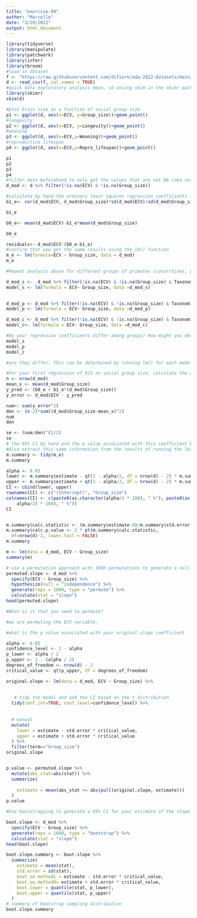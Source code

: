 ```yaml
---
title: "exercise-09"
author: "Marcelle"
date: "3/29/2022"
output: html_document
---
```


```r
library(tidyverse)
library(manipulate)
library(patchwork)
library(infer)
library(broom)
#load in dataset
f <- "https://raw.githubusercontent.com/difiore/ada-2022-datasets/main/Street_et_al_2017.csv"
d <- read_csv(f, col_names = TRUE)
#quick data exploratory analysis mean, sd unsing skim in the skimr package 
library(skimr)
skim(d)

#plot brain size as a function of social group size
p1 <- ggplot(d, aes(x=ECV, y=Group_size))+geom_point()
#longevity
p2 <- ggplot(d, aes(x=ECV, y=Longevity))+geom_point()
#weaning
p3 <- ggplot(d, aes(x=ECV,y=Weaning))+geom_point()
#reproductive lifespan
p4 <- ggplot(d, aes(x=ECV,y=Repro_lifespan))+geom_point()

p1
p2
p3
p4
#filter data beforehand to only get the values that are not NA (aka not is NA)
d_mod <- d %>% filter(!is.na(ECV) & !is.na(Group_size))

#calculate by hand the ordinary least squares regression coefficients for beta 1 and beta0 for ECV and social group size
b1_e<- cor(d_mod$ECV, d_mod$Group_size)*sd(d_mod$ECV)/sd(d_mod$Group_size)

b1_e

b0_e<- mean(d_mod$ECV)-b1_e*mean(d_mod$Group_size)

b0_e

residuals<- d_mod$ECV-(b0_e-b1_e)
#confirm that you get the same results using the lm() function
m_e <- lm(formula=ECV ~ Group_size, data = d_mod)
m_e

#Repeat analysis above for different groups of primates (catarrhines, platyrrhines, strepsrhines)

d_mod_s <-  d_mod %>% filter(!is.na(ECV) & !is.na(Group_size) & Taxonomic_group=="Strepsirhini")
model_s <- lm(formula = ECV~ Group_size, data =d_mod_s)

  
d_mod_p <- d_mod %>% filter(!is.na(ECV) & !is.na(Group_size) & Taxonomic_group=="Platyrrhini")
model_p <- lm(formula = ECV~ Group_size, data =d_mod_p)

d_mod_c <- d_mod %>% filter(!is.na(ECV) & !is.na(Group_size) & Taxonomic_group=="Catarrhini")
model_c<- lm(formula = ECV~ Group_size, data =d_mod_c)

#Do your regression coefficients differ among groups? How might you determine this?
model_s
model_p
model_c

#yes they differ. This can be determined by running lm() for each model

#For your first regression of ECV on social group size, calculate the standard error for the slope coefficient . 
n <- nrow(d_mod)
mean_x <- mean(d_mod$Group_size)
y_pred <- (b0_e + b1_e*(d_mod$Group_size))
y_error <- d_mod$ECV - y_pred

num<- sum(y_error^2)
den <- (n-2)*sum((d_mod$Group_size-mean_x)^2)
num
den

se <- (num/den)^(1/2)
se
# the 95% CI by hand and the p value associated with this coefficient by hand
#Also extract this same information from the results of running the lm() function
m.summary <- tidy(m_e)
m.summary

alpha <- 0.05
lower <- m.summary$estimate - qt(1 - alpha/2, df = nrow(d) - 2) * m.summary$std.error
upper <- m.summary$estimate + qt(1 - alpha/2, df = nrow(d) - 2) * m.summary$std.error
CI <- cbind(lower, upper)
rownames(CI) <- c("(Intercept)", "Group_size")
colnames(CI) <- c(paste0(as.character(alpha/2 * 100), " %"), paste0(as.character((1 -
    alpha/2) * 100), " %"))
CI


m.summary$calc.statistic <- (m.summary$estimate-0)/m.summary$std.error 
m.summary$calc.p.value <- 2 * pt(m.summary$calc.statistic,
  df=nrow(d)-2, lower.tail = FALSE)
m.summary

m <- lm(data = d_mod, ECV ~ Group_size)
summary(m)

# use a permutation approach with 1000 permutations to generate a null sampling distribution for the slope coefficient. What is it that you need to permute? What is the p value associated with your original slope coefficient?
permuted.slope <- d_mod %>%
  specify(ECV ~ Group_size) %>%
  hypothesize(null = "independence") %>%
  generate(reps = 1000, type = "permute") %>%
  calculate(stat = "slope")
head(permuted.slope)

#What is it that you need to permute? 

#we are permuting the ECV variable. 

#what is the p value associated with your original slope coefficient

alpha <- 0.05
confidence_level <- 1 - alpha
p_lower <- alpha / 2
p_upper <- 1 - (alpha / 2)
degrees_of_freedom <- nrow(d) - 2
critical_value <- qt(p_upper, df = degrees_of_freedom)

original.slope <- lm(data = d_mod, ECV ~ Group_size) %>%
 
  
   # tidy the model and add the CI based on the t distribution
  tidy(conf.int=TRUE, conf.level=confidence_level) %>%
  
  
  # manual
  mutate(
    lower = estimate - std.error * critical_value,
    upper = estimate + std.error * critical_value
  ) %>%
  filter(term=="Group_size") 
original.slope 


p.value <- permuted.slope %>% 
  mutate(abs_stat=abs(stat)) %>%
  summarize(
   
    estimate = mean(abs_stat >= abs(pull(original.slope, estimate)))
  )
p.value

#Use bootstrapping to generate a 95% CI for your estimate of the slope coefficient using both the percentile method and the theory-based method (i.e., based on the standard deviation of the bootstrapped sampling distribution). What is the p value associated with your observed slope coefficient based on each of these methods?

boot.slope <- d_mod %>%
  specify(ECV ~ Group_size) %>%
  generate(reps = 1000, type = "bootstrap") %>%
  calculate(stat = "slope")
head(boot.slope)

boot.slope.summary <- boot.slope %>%
  summarize(
    estimate = mean(stat),
    std.error = sd(stat),
    boot.se.methodL = estimate - std.error * critical_value,
    boot.se.methodH= estimate + std.error * critical_value,
    boot.lower = quantile(stat, p_lower),
    boot.upper = quantile(stat, p_upper)
  )
# summary of bootstrap sampling distribution
boot.slope.summary

```
